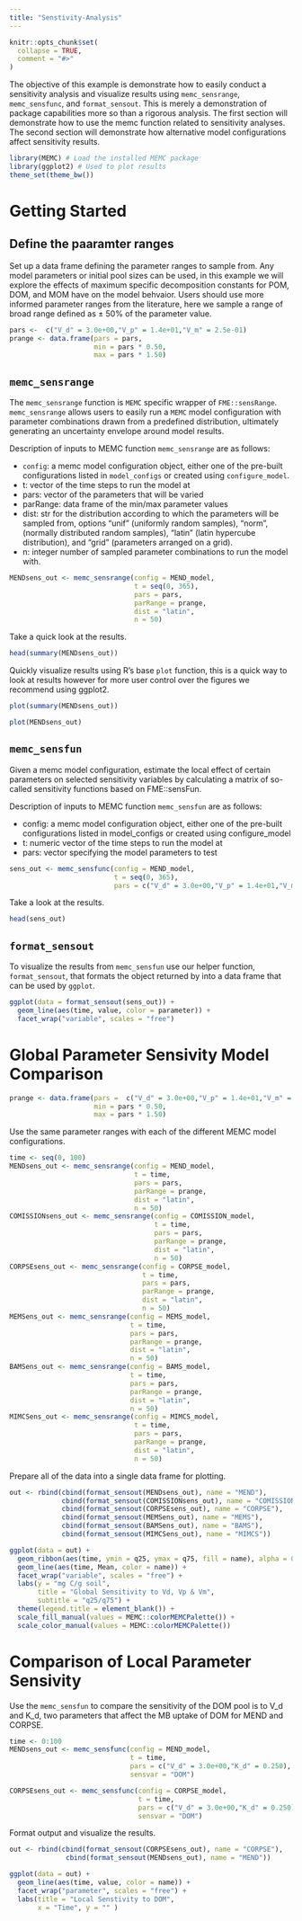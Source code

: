 ```yaml
---
title: "Senstivity-Analysis"
---
```


```r
knitr::opts_chunk$set(
  collapse = TRUE,
  comment = "#>"
)
```


The objective of this example is demonstrate how to easily conduct a sensitivity analysis and visualize results using `memc_sensrange`, `memc_sensfunc`, and `format_sensout`. This is merely a demonstration of package capabilities more so than a rigorous analysis. The first section will demonstrate how to use the memc function related to sensitivity analyses. The second section will demonstrate how alternative model configurations affect sensitivity results. 


```r
library(MEMC) # Load the installed MEMC package
library(ggplot2) # Used to plot results
theme_set(theme_bw())
```


# Getting Started


## Define the paaramter ranges

Set up a data frame defining the parameter ranges to sample from. Any model parameters or initial pool sizes can be used, in this example we will explore the effects of maximum specific decomposition constants for POM, DOM, and MOM have on the model behvaior.  Users should use more informed parameter ranges from the literature, here we sample a range of broad range defined as ± 50% of the parameter value. 


```r
pars <-  c("V_d" = 3.0e+00,"V_p" = 1.4e+01,"V_m" = 2.5e-01)
prange <- data.frame(pars = pars, 
                     min = pars * 0.50, 
                     max = pars * 1.50)
```


## `memc_sensrange`

The `memc_sensrange` function is `MEMC` specific wrapper of `FME::sensRange`. `memc_sensrange` allows users to easily run a `MEMC` model configuration with parameter combinations drawn from a predefined distribution, ultimately generating an uncertainty envelope around model results. 

Description of inputs to MEMC function `memc_sensrange` are as follows: 

* `config`: a memc model configuration object, either one of the pre-built configurations listed in `model_configs` or created using `configure_model`. 
* t: vector of the time steps to run the model at
* pars: vector of the parameters that will be varied
* parRange: data frame of the min/max parameter values
* dist: str for the distribution according to which the parameters will be sampled from, options "unif" (uniformly random samples), "norm", (normally distributed random samples), "latin" (latin hypercube distribution), and "grid" (parameters arranged on a grid).
* n: integer number of sampled parameter combinations to run the model with. 


```r
MENDsens_out <- memc_sensrange(config = MEND_model,
                               t = seq(0, 365), 
                               pars = pars, 
                               parRange = prange, 
                               dist = "latin",
                               n = 50)
```

Take a quick look at the results. 

```r
head(summary(MENDsens_out))
```

Quickly visualize results using R's base `plot` function, this is a quick way to look at results however for more user control over the figures we recommend using ggplot2. 

```r
plot(summary(MENDsens_out))
```

```r
plot(MENDsens_out)
```


## `memc_sensfun`

Given a memc model configuration, estimate the local effect of certain parameters on selected sensitivity variables by calculating a matrix of so-called sensitivity functions based on FME::sensFun. 

Description of inputs to MEMC function `memc_sensfun` are as follows: 

* config: a memc model configuration object, either one of the pre-built configurations listed in model_configs or created using configure_model
* t: numeric vector of the time steps to run the model at
* pars: vector specifying the model parameters to test

```r
sens_out <- memc_sensfunc(config = MEND_model,
                          t = seq(0, 365),
                          pars = c("V_d" = 3.0e+00,"V_p" = 1.4e+01,"V_m" = 2.5e-01))
```

Take a look at the results. 

```r
head(sens_out)
```

## `format_sensout`

To visualize the results from `memc_sensfun` use our helper function, `format_sensout`,  that formats the object returned by  into a data frame that can be used by `ggplot`. 

```r
ggplot(data = format_sensout(sens_out)) +
  geom_line(aes(time, value, color = parameter)) +
  facet_wrap("variable", scales = "free")
```



# Global Parameter Sensivity Model Comparison 

```r
prange <- data.frame(pars =  c("V_d" = 3.0e+00,"V_p" = 1.4e+01,"V_m" = 2.5e-01), 
                     min = pars * 0.50, 
                     max = pars * 1.50)
```


Use the same parameter ranges with each of the different MEMC model configurations. 

```r
time <- seq(0, 100)
MENDsens_out <- memc_sensrange(config = MEND_model,
                               t = time, 
                               pars = pars, 
                               parRange = prange, 
                               dist = "latin",
                               n = 50)
COMISSIONsens_out <- memc_sensrange(config = COMISSION_model,
                                    t = time, 
                                    pars = pars, 
                                    parRange = prange, 
                                    dist = "latin",
                                    n = 50)
CORPSEsens_out <- memc_sensrange(config = CORPSE_model,
                                 t = time, 
                                 pars = pars, 
                                 parRange = prange, 
                                 dist = "latin",
                                 n = 50)
MEMSens_out <- memc_sensrange(config = MEMS_model,
                              t = time, 
                              pars = pars, 
                              parRange = prange, 
                              dist = "latin",
                              n = 50)
BAMSens_out <- memc_sensrange(config = BAMS_model,
                              t = time, 
                              pars = pars, 
                              parRange = prange, 
                              dist = "latin",
                              n = 50)
MIMCSens_out <- memc_sensrange(config = MIMCS_model,
                               t = time, 
                               pars = pars, 
                               parRange = prange, 
                               dist = "latin",
                               n = 50)
```


Prepare all of the data into a single data frame for plotting. 

```r
out <- rbind(cbind(format_sensout(MENDsens_out), name = "MEND"),
             cbind(format_sensout(COMISSIONsens_out), name = "COMISSION"), 
             cbind(format_sensout(CORPSEsens_out), name = "CORPSE"),
             cbind(format_sensout(MEMSens_out), name = "MEMS"), 
             cbind(format_sensout(BAMSens_out), name = "BAMS"), 
             cbind(format_sensout(MIMCSens_out), name = "MIMCS"))
```

```r
ggplot(data = out) + 
  geom_ribbon(aes(time, ymin = q25, ymax = q75, fill = name), alpha = 0.5) + 
  geom_line(aes(time, Mean, color = name)) + 
  facet_wrap("variable", scales = "free") + 
  labs(y = "mg C/g soil", 
       title = "Global Sensitivity to Vd, Vp & Vm", 
       subtitle = "q25/q75") + 
  theme(legend.title = element_blank()) + 
  scale_fill_manual(values = MEMC::colorMEMCPalette()) + 
  scale_color_manual(values = MEMC::colorMEMCPalette())
```




# Comparison of Local Parameter Sensivity 

Use the `memc_sensfun` to compare the sensitivity of the DOM pool is to V_d and K_d, two parameters that affect the MB uptake of DOM for MEND and CORPSE. 

```r
time <- 0:100
MENDsens_out <- memc_sensfunc(config = MEND_model,
                              t = time,
                              pars = c("V_d" = 3.0e+00,"K_d" = 0.250), 
                              sensvar = "DOM")

CORPSEsens_out <- memc_sensfunc(config = CORPSE_model,
                                t = time,
                                pars = c("V_d" = 3.0e+00,"K_d" = 0.250), 
                                sensvar = "DOM")
```

Format output and visualize the results. 
```r
out <- rbind(cbind(format_sensout(CORPSEsens_out), name = "CORPSE"), 
              cbind(format_sensout(MENDsens_out), name = "MEND"))
```

```r
ggplot(data = out) +
  geom_line(aes(time, value, color = name)) +
  facet_wrap("parameter", scales = "free") + 
  labs(title = "Local Senstivity to DOM", 
       x = "Time", y = "" ) 
```





